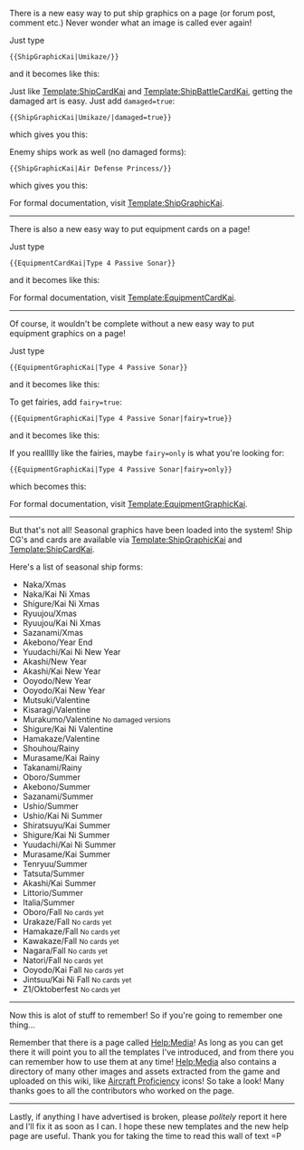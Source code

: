 There is a new easy way to put ship graphics on a page (or forum post, comment etc.) Never wonder what an image is called ever again! 

Just type

 <nowiki>{{ShipGraphicKai|Umikaze/}}</nowiki>

<div class="mw-collapsible mw-collapsed">and it becomes like this:<div class="mw-collapsible-content">

{{ShipGraphicKai|Umikaze/}}

</div></div>

Just like [[Template:ShipCardKai]] and [[Template:ShipBattleCardKai]], getting the damaged art is easy. Just add <code>damaged=true</code>:

 <nowiki>{{ShipGraphicKai|Umikaze/|damaged=true}}</nowiki>

<div class="mw-collapsible mw-collapsed">which gives you this:<div class="mw-collapsible-content">

{{ShipGraphicKai|Umikaze/|damaged=true}}

</div></div>

Enemy ships work as well (no damaged forms):

 <nowiki>{{ShipGraphicKai|Air Defense Princess/}}</nowiki>

<div class="mw-collapsible mw-collapsed">which gives you this:<div class="mw-collapsible-content">

{{ShipGraphicKai|Air Defense Princess/}}

</div></div>

For formal documentation, visit [[Template:ShipGraphicKai]].

-----

There is also a new easy way to put equipment cards on a page!

Just type

 <nowiki>{{EquipmentCardKai|Type 4 Passive Sonar}}</nowiki>

<div class="mw-collapsible mw-collapsed">and it becomes like this:<div class="mw-collapsible-content">

{{EquipmentCardKai|Type 4 Passive Sonar}}

</div></div>

For formal documentation, visit [[Template:EquipmentCardKai]].

-----

Of course, it wouldn't be complete without a new easy way to put equipment graphics on a page!

Just type

 <nowiki>{{EquipmentGraphicKai|Type 4 Passive Sonar}}</nowiki>

<div class="mw-collapsible mw-collapsed">and it becomes like this:<div class="mw-collapsible-content">

{{EquipmentGraphicKai|Type 4 Passive Sonar}}

</div></div>

To get fairies, add <code>fairy=true</code>:

 <nowiki>{{EquipmentGraphicKai|Type 4 Passive Sonar|fairy=true}}</nowiki>

<div class="mw-collapsible mw-collapsed">and it becomes like this:<div class="mw-collapsible-content">

{{EquipmentGraphicKai|Type 4 Passive Sonar|fairy=true}}

</div></div>

If you reallllly like the fairies, maybe <code>fairy=only</code> is what you're looking for:

 <nowiki>{{EquipmentGraphicKai|Type 4 Passive Sonar|fairy=only}}</nowiki>

<div class="mw-collapsible mw-collapsed">which becomes this:<div class="mw-collapsible-content">

{{EquipmentGraphicKai|Type 4 Passive Sonar|fairy=only}}

</div></div>

For formal documentation, visit [[Template:EquipmentGraphicKai]].

-----

But that's not all! Seasonal graphics have been loaded into the system! Ship CG's and cards are available via [[Template:ShipGraphicKai]] and [[Template:ShipCardKai]].

<div class="mw-collapsible mw-collapsed">Here's a list of seasonal ship forms:<div class="mw-collapsible-content">

* Naka/Xmas
* Naka/Kai Ni Xmas
* Shigure/Kai Ni Xmas
* Ryuujou/Xmas
* Ryuujou/Kai Ni Xmas
* Sazanami/Xmas
* Akebono/Year End
* Yuudachi/Kai Ni New Year
* Akashi/New Year
* Akashi/Kai New Year
* Ooyodo/New Year
* Ooyodo/Kai New Year
* Mutsuki/Valentine
* Kisaragi/Valentine
* Murakumo/Valentine <small>No damaged versions</small>
* Shigure/Kai Ni Valentine
* Hamakaze/Valentine
* Shouhou/Rainy
* Murasame/Kai Rainy
* Takanami/Rainy
* Oboro/Summer
* Akebono/Summer
* Sazanami/Summer
* Ushio/Summer
* Ushio/Kai Ni Summer
* Shiratsuyu/Kai Summer
* Shigure/Kai Ni Summer
* Yuudachi/Kai Ni Summer
* Murasame/Kai Summer
* Tenryuu/Summer
* Tatsuta/Summer
* Akashi/Kai Summer
* Littorio/Summer
* Italia/Summer
* Oboro/Fall <small>No cards yet</small>
* Urakaze/Fall <small>No cards yet</small>
* Hamakaze/Fall <small>No cards yet</small>
* Kawakaze/Fall <small>No cards yet</small>
* Nagara/Fall <small>No cards yet</small>
* Natori/Fall <small>No cards yet</small>
* Ooyodo/Kai Fall <small>No cards yet</small>
* Jintsuu/Kai Ni Fall <small>No cards yet</small>
* Z1/Oktoberfest <small>No cards yet</small>

</div></div>

-----

Now this is alot of stuff to remember! So if you're going to remember one thing...

Remember that there is a page called [[Help:Media]]! As long as you can get there it will point you to all the templates I've introduced, and from there you can remember how to use them at any time! [[Help:Media]] also contains a directory of many other images and assets extracted from the game and uploaded on this wiki, like [[Aircraft Proficiency]] icons! So take a look! Many thanks goes to all the contributors who worked on the page.

-----

Lastly, if anything I have advertised is broken, please ''politely'' report it here and I'll fix it as soon as I can. I hope these new templates and the new help page are useful. Thank you for taking the time to read this wall of text =P<ac_metadata title="An easy way to show ship graphics, equipment cards/graphics, and a place to go to remember how to do it!" notify_everyone="1442996713"> </ac_metadata>
